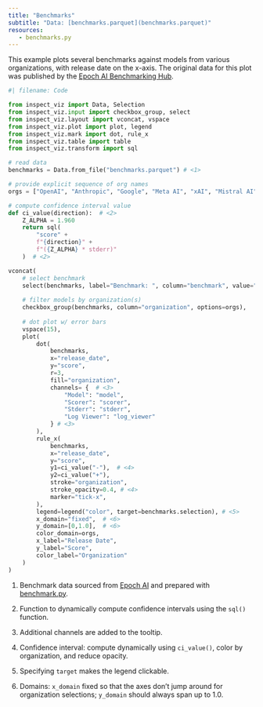 ```yaml
---
title: "Benchmarks"
subtitle: "Data: [benchmarks.parquet](benchmarks.parquet)"
resources:
   - benchmarks.py
---
```


This example plots several benchmarks against models from various organizations, with release date on the x-axis. The original data for this plot was published by the [Epoch AI Benchmarking Hub](https://epoch.ai/data/ai-benchmarking-dashboard).

```python
#| filename: Code

from inspect_viz import Data, Selection
from inspect_viz.input import checkbox_group, select
from inspect_viz.layout import vconcat, vspace
from inspect_viz.plot import plot, legend
from inspect_viz.mark import dot, rule_x
from inspect_viz.table import table
from inspect_viz.transform import sql

# read data
benchmarks = Data.from_file("benchmarks.parquet") # <1>

# provide explicit sequence of org names
orgs = ["OpenAI", "Anthropic", "Google", "Meta AI", "xAI", "Mistral AI"] 

# compute confidence interval value
def ci_value(direction):  # <2>
    Z_ALPHA = 1.960
    return sql(
        "score" +
        f"{direction}" +
        f"({Z_ALPHA} * stderr)"
    )  # <2>

vconcat(
    # select benchmark
    select(benchmarks, label="Benchmark: ", column="benchmark", value="GPQA Diamond", width=370),
    
    # filter models by organization(s)
    checkbox_group(benchmarks, column="organization", options=orgs),
    
    # dot plot w/ error bars
    vspace(15),
    plot(
        dot(
            benchmarks,
            x="release_date",
            y="score",
            r=3,
            fill="organization",
            channels= {  # <3>
                "Model": "model", 
                "Scorer": "scorer", 
                "Stderr": "stderr",
                "Log Viewer": "log_viewer"
            } # <3>
        ),
        rule_x( 
            benchmarks,
            x="release_date",
            y="score",
            y1=ci_value("-"),  # <4>
            y2=ci_value("+"),
            stroke="organization",
            stroke_opacity=0.4, # <4>
            marker="tick-x",
        ), 
        legend=legend("color", target=benchmarks.selection), # <5>
        x_domain="fixed",  # <6>
        y_domain=[0,1.0],  # <6>
        color_domain=orgs, 
        x_label="Release Date",
        y_label="Score",
        color_label="Organization"
    )
)
```

1. Benchmark data sourced from [Epoch AI](https://epoch.ai/data/ai-benchmarking-dashboard) and prepared with [benchmark.py](benchmarks.py).

2. Function to dynamically compute confidence intervals using the `sql()` function.

3. Additional channels are added to the tooltip.

4. Confidence interval: compute dynamically using `ci_value()`, color by organization, and reduce opacity.

5. Specifying `target` makes the legend clickable.

6. Domains: `x_domain` fixed so that the axes don't jump around for organization selections; `y_domain` should always span up to 1.0.



